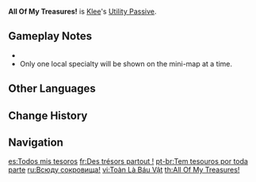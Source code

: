 {{Talent Infobox
|image         = Talent All Of My Treasures!.png
|character     = Klee
|type          = Utility Passive
|info          = Displays the location of nearby [[Mondstadt Local Specialty|resources unique to Mondstadt]] on the [[mini-map]].
|utility1      = Effects Retained Character Fallen
|utility2      = Resource
|utility3      = Local Specialty
|utility4      = Mondstadt Local Specialty
}}
'''All Of My Treasures!''' is [[Klee]]'s [[Utility Passive]].

==Gameplay Notes==
* {{TalentNote|character=Klee|talent=All Of My Treasures!|dead}}
* Only one local specialty will be shown on the mini-map at a time.

==Other Languages==
{{Other Languages
|en      = All Of My Treasures!
|zhs     = 全是宝藏
|zhs_rm  = Quán Shì Bǎozàng
|zht     = 全是寶藏
|zht_rm  = Quán Shì Bǎozàng
|zh_tl   = Everything is Treasure
|ja      = 宝物揃い
|ja_rm   = Houmotsu Zoroi
|ja_tl   = All Treasures
|ko      = 전부 보물이야
|ko_rm   = Jeonbu Bomul'iya
|ko_tl   = Everything is Treasure
|es      = Todos mis tesoros
|es_tl   = All My Treasures!
|fr      = Des trésors partout !
|fr_tl   = Treasures Everywhere!
|ru      = Всюду сокровища!
|ru_tl   = Treasures are everywhere!
|th      = All Of My Treasures!
|vi      = Toàn Là Báu Vật
|vi_tl   = Everything is Treasure
|de      = Alles voller Schätze
|de_tl   = Everything Filled with Treasures
|id      = All Of My Treasures!
|pt      = Tem tesouros por toda parte
|pt_tl   = There's treasures everywhere
}}

==Change History==
{{Change History|1.0}}

==Navigation==
{{Talent Navbox|Klee}}

[[es:Todos mis tesoros]]
[[fr:Des trésors partout !]]
[[pt-br:Tem tesouros por toda parte]]
[[ru:Всюду сокровища!]]
[[vi:Toàn Là Báu Vật]]
[[th:All Of My Treasures!]]